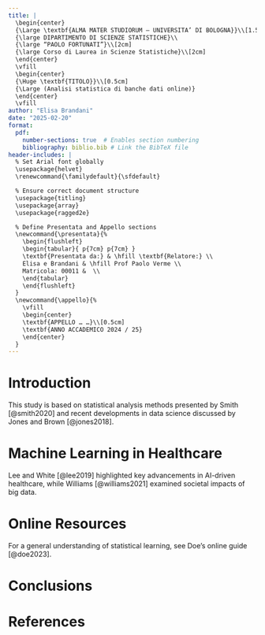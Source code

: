 ```yaml
---
title: |
  \begin{center}
  {\Large \textbf{ALMA MATER STUDIORUM – UNIVERSITA’ DI BOLOGNA}}\\[1.5cm]
  {\large DIPARTIMENTO DI SCIENZE STATISTICHE}\\
  {\large “PAOLO FORTUNATI”}\\[2cm]
  {\large Corso di Laurea in Scienze Statistiche}\\[2cm]
  \end{center}
  \vfill
  \begin{center}
  {\Huge \textbf{TITOLO}}\\[0.5cm]
  {\Large (Analisi statistica di banche dati online)}
  \end{center}
  \vfill
author: "Elisa Brandani"
date: "2025-02-20"
format: 
  pdf:
    number-sections: true  # Enables section numbering
    bibliography: biblio.bib # Link the BibTeX file
header-includes: |
  % Set Arial font globally
  \usepackage{helvet}  
  \renewcommand{\familydefault}{\sfdefault}  

  % Ensure correct document structure
  \usepackage{titling}
  \usepackage{array}
  \usepackage{ragged2e}

  % Define Presentata and Appello sections
  \newcommand{\presentata}{%
    \begin{flushleft}
    \begin{tabular}{ p{7cm} p{7cm} }
    \textbf{Presentata da:} & \hfill \textbf{Relatore:} \\
    Elisa e Brandani & \hfill Prof Paolo Verme \\
    Matricola: 00011 &  \\
    \end{tabular}
    \end{flushleft}
  }
  \newcommand{\appello}{%
    \vfill
    \begin{center}
    \textbf{APPELLO … …}\\[0.5cm]
    \textbf{ANNO ACCADEMICO 2024 / 25}
    \end{center}
  }
---
```


\presentata

\appello

\newpage  

\fontsize{12pt}{14pt} \selectfont  

# Introduction

This study is based on statistical analysis methods presented by Smith [@smith2020] and recent developments in data science discussed by Jones and Brown [@jones2018].

# Machine Learning in Healthcare

Lee and White [@lee2019] highlighted key advancements in AI-driven healthcare, while Williams [@williams2021] examined societal impacts of big data.

# Online Resources

For a general understanding of statistical learning, see Doe’s online guide [@doe2023].

# Conclusions

# References